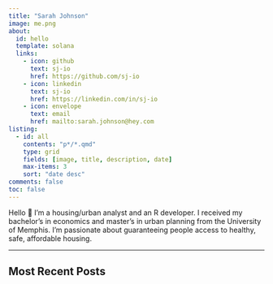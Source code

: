 ```yaml
---
title: "Sarah Johnson"
image: me.png
about:
  id: hello
  template: solana
  links:
    - icon: github
      text: sj-io
      href: https://github.com/sj-io
    - icon: linkedin
      text: sj-io
      href: https://linkedin.com/in/sj-io
    - icon: envelope
      text: email
      href: mailto:sarah.johnson@hey.com
listing: 
  - id: all
    contents: "p*/*.qmd"
    type: grid
    fields: [image, title, description, date]
    max-items: 3
    sort: "date desc"
comments: false
toc: false
---
```


:::{#hello}
Hello 🤠
I’m a housing/urban analyst and an R developer. I received my bachelor’s in economics and master’s in urban planning from the University of Memphis. I’m passionate about guaranteeing people access to healthy, safe, affordable housing.
:::

---

## Most Recent Posts
:::{#all}
:::
